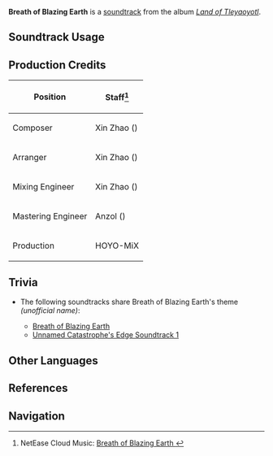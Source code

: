 {{Stub|production credits}}
{{Soundtrack Infobox
|image          = Land of Tleyaoyotl.png
|album          = Land of Tleyaoyotl
|disc           = 2
|number         = 67
|featured       = 
|featured2      = 
|featured3      = 
|featured_disc  = 
|featured_disc2 = 
|featured_disc3 = 
|youtube_id     = t_J2NXEbWlw
|spotify_id     = 2tWmhahc6GTDnY9pFXpCqB
|previous       = Reminiscent of the Stolen Flame
|next           = Smoke of Fallen Flames
}}
'''Breath of Blazing Earth''' is a [[soundtrack]] from the album ''[[Land of Tleyaoyotl]]''.

==Soundtrack Usage==
{{Soundtrack Usage
|location          = Mother Flamegranate Tree//near [[Liquid Phlogiston]];;Hall of Parting Vows//main room;;Underground Lava River//lower level;;Coatepec Mountain//ancient excavation site;;Phlogiston Extraction Research Center;;Furnace of Fiery Embers//III
|quest             = 
|domain            = The Mysterious Island's Truth (Domain);;Tlazolli's Forge
|eventgameplay     = 
|special_displayed = 
|special           = 
|teapot            = 
|mediaoriginal     =
}}
<!--
==Other Arrangements==
{{Files by Category Gallery|Media Using an Unreleased Arrangement of {{subst:#titleparts:{{subst:PAGENAME}}}} Soundtrack}}
-->
==Production Credits==
{| class="wikitable"
! Position
! Staff<ref>NetEase Cloud Music: [https://music.163.com/#/song?id=2635291870 Breath of Blazing Earth {{zh|炽土熏灼}}]</ref>
|-
! Composer
| Xin Zhao ({{zh|赵鑫}})
|-
! Arranger
| Xin Zhao ({{zh|赵鑫}})
|-
! Mixing Engineer
| Xin Zhao ({{zh|赵鑫}})
|-
! Mastering Engineer
| Anzol ({{zh|鸦雀有声}})
|-
! Production
| HOYO-MiX
|}

<!--
==Gallery==
<gallery>
</gallery>
-->
==Trivia==
* <section begin="BreathofBlazingEarthTheme" />The following soundtracks share Breath of Blazing Earth's theme ''(unofficial name)'':
**[[Breath of Blazing Earth]]
**[[Unnamed Catastrophe's Edge Soundtrack 1]]<section end="BreathofBlazingEarthTheme" />

==Other Languages==
{{Other Languages
|en      = Breath of Blazing Earth
|zhs     = 
|zhs_rm  = 
|zht     = 
|zht_rm  = 
|zh_tl   = 
|ja      = 
|ja_rm   = 
|ja_tl   = 
}}

==References==
{{Reflist}}

==Navigation==
{{Soundtrack Navbox|Land of Tleyaoyotl}}